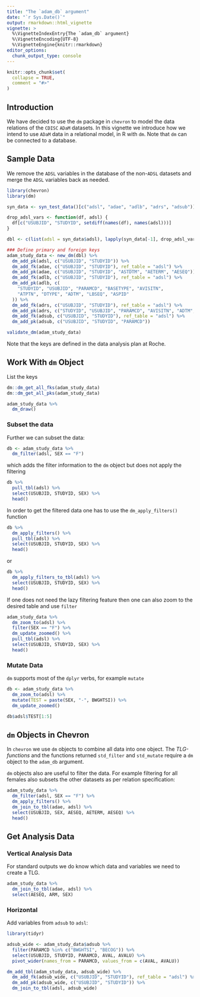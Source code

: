 ```yaml
---
title: "The `adam_db` argument"
date: "`r Sys.Date()`"
output: rmarkdown::html_vignette
vignette: >
  %\VignetteIndexEntry{The `adam_db` argument}
  %\VignetteEncoding{UTF-8}
  %\VignetteEngine{knitr::rmarkdown}
editor_options:
  chunk_output_type: console
---
```


```r
knitr::opts_chunk$set(
  collapse = TRUE,
  comment = "#>"
)
```


## Introduction

We have decided to use the `dm` package in `chevron` to model the data relations of the `CDISC` `ADaM` datasets. In this
vignette we introduce how we intend to use `ADaM` data in a relational model, in R with `dm`. Note that `dm` can be
connected to a database.

## Sample Data

We remove the `ADSL` variables in the database of the non-`ADSL` datasets and merge the `ADSL` variables back as needed.

```r
library(chevron)
library(dm)

syn_data <- syn_test_data()[c("adsl", "adae", "adlb", "adrs", "adsub")]

drop_adsl_vars <- function(df, adsl) {
  df[c("USUBJID", "STUDYID", setdiff(names(df), names(adsl)))]
}

dbl <- c(list(adsl = syn_data$adsl), lapply(syn_data[-1], drop_adsl_vars, adsl = syn_data$adsl))

### Define primary and foreign keys
adam_study_data <- new_dm(dbl) %>%
  dm_add_pk(adsl, c("USUBJID", "STUDYID")) %>%
  dm_add_fk(adae, c("USUBJID", "STUDYID"), ref_table = "adsl") %>%
  dm_add_pk(adae, c("USUBJID", "STUDYID", "ASTDTM", "AETERM", "AESEQ")) %>%
  dm_add_fk(adlb, c("USUBJID", "STUDYID"), ref_table = "adsl") %>%
  dm_add_pk(adlb, c(
    "STUDYID", "USUBJID", "PARAMCD", "BASETYPE", "AVISITN",
    "ATPTN", "DTYPE", "ADTM", "LBSEQ", "ASPID"
  )) %>%
  dm_add_fk(adrs, c("USUBJID", "STUDYID"), ref_table = "adsl") %>%
  dm_add_pk(adrs, c("STUDYID", "USUBJID", "PARAMCD", "AVISITN", "ADTM", "RSSEQ")) %>%
  dm_add_fk(adsub, c("USUBJID", "STUDYID"), ref_table = "adsl") %>%
  dm_add_pk(adsub, c("USUBJID", "STUDYID", "PARAMCD"))

validate_dm(adam_study_data)
```

Note that the keys are defined in the data analysis plan at Roche.

## Work With `dm` Object

List the keys
```r
dm::dm_get_all_fks(adam_study_data)
dm::dm_get_all_pks(adam_study_data)
```

```r
adam_study_data %>%
  dm_draw()
```

### Subset the data

Further we can subset the data:

```r
db <- adam_study_data %>%
  dm_filter(adsl, SEX == "F")
```

which adds the filter information to the `dm` object but does not apply the filtering

```r
db %>%
  pull_tbl(adsl) %>%
  select(USUBJID, STUDYID, SEX) %>%
  head()
```

In order to get the filtered data one has to use the `dm_apply_filters()` function

```r
db %>%
  dm_apply_filters() %>%
  pull_tbl(adsl) %>%
  select(USUBJID, STUDYID, SEX) %>%
  head()
```

or

```r
db %>%
  dm_apply_filters_to_tbl(adsl) %>%
  select(USUBJID, STUDYID, SEX) %>%
  head()
```

If one does not need the lazy filtering feature then one can also zoom to the desired table and use `filter`

```r
adam_study_data %>%
  dm_zoom_to(adsl) %>%
  filter(SEX == "F") %>%
  dm_update_zoomed() %>%
  pull_tbl(adsl) %>%
  select(USUBJID, STUDYID, SEX) %>%
  head()
```


### Mutate Data

`dm` supports most of the `dplyr` verbs, for example `mutate`

```r
db <- adam_study_data %>%
  dm_zoom_to(adsl) %>%
  mutate(TEST = paste(SEX, "-", BWGHTSI)) %>%
  dm_update_zoomed()

db$adsl$TEST[1:5]
```

## `dm` Objects in Chevron

In `chevron` we use `dm` objects to combine all data into one object. The *TLG-functions* and the functions returned
`std_filter` and `std_mutate` require a `dm` object to the `adam_db` argument.

`dm` objects also are useful to filter the data. For example filtering for all females also subsets the other datasets
as per relation specification:

```r
adam_study_data %>%
  dm_filter(adsl, SEX == "F") %>%
  dm_apply_filters() %>%
  dm_join_to_tbl(adae, adsl) %>%
  select(USUBJID, SEX, AESEQ, AETERM, AESEQ) %>%
  head()
```

## Get Analysis Data

### Vertical Analysis Data

For standard outputs we do know which data and variables we need to create a TLG.

```r
adam_study_data %>%
  dm_join_to_tbl(adae, adsl) %>%
  select(AESEQ, ARM, SEX)
```

### Horizontal

Add variables from `adsub` to `adsl`:

```r
library(tidyr)

adsub_wide <- adam_study_data$adsub %>%
  filter(PARAMCD %in% c("BWGHTSI", "BECOG")) %>%
  select(USUBJID, STUDYID, PARAMCD, AVAL, AVALU) %>%
  pivot_wider(names_from = PARAMCD, values_from = c(AVAL, AVALU))

dm_add_tbl(adam_study_data, adsub_wide) %>%
  dm_add_fk(adsub_wide, c("USUBJID", "STUDYID"), ref_table = "adsl") %>%
  dm_add_pk(adsub_wide, c("USUBJID", "STUDYID")) %>%
  dm_join_to_tbl(adsl, adsub_wide)
```
